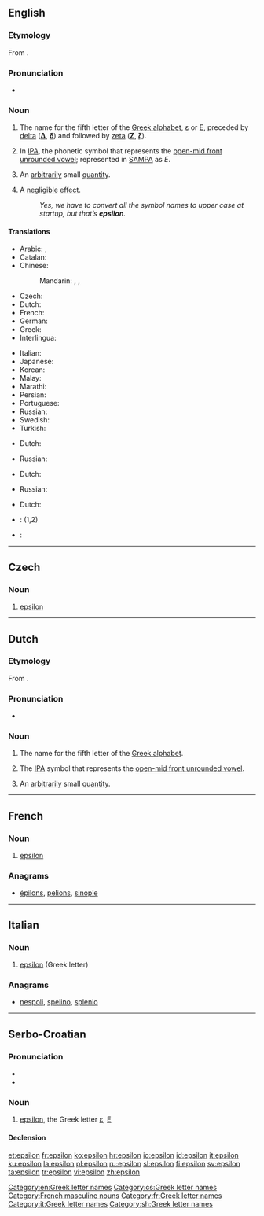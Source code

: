 {{also|èpsilon}}
==English==
{{letter_disp2|delta|[[Image:Greek_uc_epsilon.png|35px]][[Image:Greek_lc_epsilon.png|24px]]|zeta|ἒ ψιλόν|Ε|ε}}
{{wikipedia}}

===Etymology===
From {{etyl|grc|en}} {{term|ἒψιλόν||the letter [[Ε]]|sc=polytonic|tr=epsilon|lang=grc}}.

===Pronunciation===
* {{IPA|/ɛpsɪlɒn/}}

===Noun===
{{en-noun|s|-|pl2=epsila}}

# The name for the fifth letter of the [[Greek alphabet]], [[ε]] or [[Ε]], preceded by [[delta]] ('''[[Δ]]''', '''[[δ]]''') and followed by [[zeta]] ('''[[Ζ]]''', '''[[ζ]]''').
# {{phonetics}} In [[International Phonetic Alphabet|IPA]], the phonetic symbol that represents the [[w:open-mid front unrounded vowel|open-mid front unrounded vowel]]; represented in [[SAMPA]] as ''E''.
# {{mathematics}} An [[arbitrarily]] small [[quantity]].
# {{computing|colloquial}} A [[negligible]] [[effect]].
#: ''Yes, we have to convert all the symbol names to upper case at startup, but that’s '''epsilon'''.''

====Translations====
{{trans-top|name for the fifth letter of the Greek alphabet}}
* Arabic: {{t-|ar|إبسلون|m|tr='ibsiluun|sc=Arab}}, {{t-|ar|إبسيلون|m|tr='ibsiluun|sc=Arab}}
* Catalan: {{t-|ca|èpsilon|f}}
* Chinese: 
*: Mandarin: {{t|cmn|伊普西隆|tr=yīpǔxīlóng|sc=Hani}}, {{t|cmn|艾撲西龍|sc=Hani}}, {{t|cmn|艾扑西龙|tr=àipūxīlóng|sc=Hani}}
* Czech: {{t-|cs|epsilon|n}}
* Dutch: {{t-|nl|epsilon|m|f}}
* French: {{t+|fr|epsilon|m}}
* German: {{t+|de|Epsilon|n}}
* Greek: {{t+|el|έψιλον|n}}
* Interlingua: {{t-|ia|epsilon}}
{{trans-mid}}
* Italian: {{t+|it|epsilon|m}}
* Japanese: {{t-|ja|エプシロン|tr=epushiron|sc=Jpan}}
* Korean: {{t+|ko|엡실론|tr=epsillon|sc=Kore}}
* Malay: {{t|ms|epsilon}}
* Marathi: {{t-|mr|एप्सिलॉन|n|tr=epsilǒna|sc=Deva}}
* Persian: {{t+|fa|اپسیلون|tr=epsilon|sc=fa-Arab}}
* Portuguese: {{t-|pt|epsílon|m}}
* Russian: {{t+|ru|эпсилон|m|tr=épsilon}}
* Swedish: {{t+|sv|epsilon}}
* Turkish: {{t+|tr|epsilon}}
{{trans-bottom}}

{{trans-top|symbol for front half open unrounded vowel}}
* Dutch: {{t-|nl|epsilon|m|f}}
{{trans-mid}}
* Russian: {{t+|ru|эпсилон|m|tr=épsilon|sc=Cyrl}}
{{trans-bottom}}

{{trans-top|arbitrarily small quantity}}
* Dutch: {{t-|nl|epsilon|m|f}}
{{trans-mid}}
* Russian: {{t+|ru|эпсилон|m|tr=épsilon|sc=Cyrl}}
{{trans-bottom}}

{{trans-top|negligible effect}}
* Dutch: {{t+|nl|kleinigheid|f}}
{{trans-mid}}
{{trans-bottom}}

{{checktrans-top}}
* {{ttbc|ia}}: {{t-|ia|epsilon}} (1,2)
{{trans-mid}}
* {{ttbc|sv}}: {{t+|sv|epsilon}}
{{trans-bottom}}

[[Category:en:Greek letter names]]

----

==Czech==

===Noun===
{{cs-noun|g=n}}

# [[#English|epsilon]]

[[Category:cs:Greek letter names]]

----

==Dutch==
{{wikipedia|lang=nl}}

===Etymology===
From {{etyl|grc|nl}} {{term|ἐψιλόν||the letter [[Ε]]|tr=epsilón|lang=grc}}.

===Pronunciation===
* {{IPA|/ˈɛpsilɔn/|lang=nl}}

===Noun===
{{nl-noun|m|g2=f|epsilons|epsilonnetje}}

# The name for the fifth letter of the [[Greek alphabet]].
# {{context|phonetics|lang=nl}} The [[IPA]] symbol that represents the [[w:open-mid front unrounded vowel|open-mid front unrounded vowel]].
# {{context|mathematics|lang=nl}} An [[arbitrarily]] small [[quantity]].

----

==French==

===Noun===
{{fr-noun-inv|m}}

# [[#English|epsilon]] {{gloss|Greek letter}}

===Anagrams===
* [[épilons#French|épilons]], [[pelions#French|pelions]], [[sinople#French|sinople]]

[[Category:French masculine nouns]]
[[Category:fr:Greek letter names]]

----

==Italian==

===Noun===
{{wikipedia|lang=it}}
{{head|it|noun}} {{m|f|inv}}

# [[#English|epsilon]] (Greek letter)

===Anagrams===
* [[nespoli#Italian|nespoli]], [[spelino#Italian|spelino]], [[splenio#Italian|splenio]]

[[Category:it:Greek letter names]]

----

==Serbo-Croatian==

===Pronunciation===
* {{IPA|/ěpsiloːn/|lang=sh}}
* {{hyphenation|e|psi|lon}}

===Noun===
{{sh-noun|g=m|head=èpsilōn|r|епсилон|ѐпсило̄н}}

# [[#English|epsilon]], the Greek letter [[ε]], [[Ε]]

====Declension====
{{sh-decl-noun
|epsilon|epsiloni
|epsilona|epsilona
|epsilonu|epsilonima
|epsilon|epsilone
|epsilone|epsiloni
|epsilonu|epsilonima
|epsilonom|epsilonima
}}

[[Category:sh:Greek letter names]]

[[et:epsilon]]
[[fr:epsilon]]
[[ko:epsilon]]
[[hr:epsilon]]
[[io:epsilon]]
[[id:epsilon]]
[[it:epsilon]]
[[ku:epsilon]]
[[la:epsilon]]
[[pl:epsilon]]
[[ru:epsilon]]
[[sl:epsilon]]
[[fi:epsilon]]
[[sv:epsilon]]
[[ta:epsilon]]
[[tr:epsilon]]
[[vi:epsilon]]
[[zh:epsilon]]